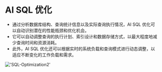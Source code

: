 # AI SQL 优化

- 通过分析数据库结构、查询统计信息以及实际查询执行情况，AI SQL 优化可以自动识别潜在的性能瓶颈和优化机会。
- 它可以自动调整查询的执行计划、索引设计和数据存储方式，以最大程度地减少查询时间和资源消耗。
- 此外，AI SQL 优化还可以根据实时的系统负载和查询模式进行动态调整，以适应不断变化的工作负载和需求。

!['SQL-Optimization2'](/image/AI-image/SQL-Optimization2.gif)